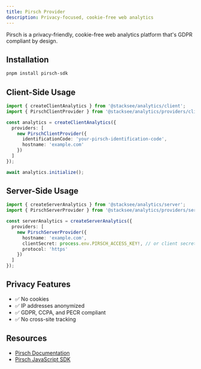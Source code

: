 ```yaml
---
title: Pirsch Provider
description: Privacy-focused, cookie-free web analytics
---
```


Pirsch is a privacy-friendly, cookie-free web analytics platform that's GDPR compliant by design.

## Installation

```bash
pnpm install pirsch-sdk
```

## Client-Side Usage

```typescript
import { createClientAnalytics } from '@stacksee/analytics/client';
import { PirschClientProvider } from '@stacksee/analytics/providers/client';

const analytics = createClientAnalytics({
  providers: [
    new PirschClientProvider({
      identificationCode: 'your-pirsch-identification-code',
      hostname: 'example.com'
    })
  ]
});

await analytics.initialize();
```

## Server-Side Usage

```typescript
import { createServerAnalytics } from '@stacksee/analytics/server';
import { PirschServerProvider } from '@stacksee/analytics/providers/server';

const serverAnalytics = createServerAnalytics({
  providers: [
    new PirschServerProvider({
      hostname: 'example.com',
      clientSecret: process.env.PIRSCH_ACCESS_KEY!, // or client secret
      protocol: 'https'
    })
  ]
});
```

## Privacy Features

- ✅ No cookies
- ✅ IP addresses anonymized
- ✅ GDPR, CCPA, and PECR compliant
- ✅ No cross-site tracking

## Resources

- [Pirsch Documentation](https://docs.pirsch.io/)
- [Pirsch JavaScript SDK](https://github.com/pirsch-analytics/pirsch-js-sdk)
